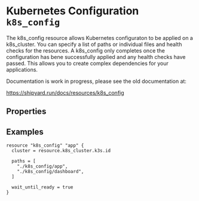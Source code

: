 # Kubernetes Configuration `k8s_config`

<Intro>
The k8s_config resource allows Kubernetes configuraton to be applied on a k8s_cluster. 
You can specify a list of paths or individual files and health checks for the resources. 
A k8s_config only completes once the configuration has bene successfully 
applied and any health checks have passed. This allows you to create complex 
dependencies for your applications.


Documentation is work in progress, please see the old documentation at:

https://shipyard.run/docs/resources/k8s_config
</Intro>

## Properties

## Examples

```hcl
resource "k8s_config" "app" {
  cluster = resource.k8s_cluster.k3s.id

  paths = [
    "./k8s_config/app",
    "./k8s_config/dashboard",
  ]

  wait_until_ready = true
}
```